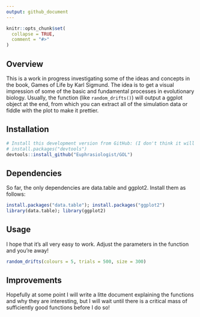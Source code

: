 ```yaml
---
output: github_document
---
```


```r
knitr::opts_chunk$set(
  collapse = TRUE,
  comment = "#>"
)
```

## Overview

This is a work in progress investigating some of the ideas and concepts in the book, Games of Life by Karl Sigmund. The idea is to get a visual impression of some of the basic and fundamental processes in evolutionary biology. Usually, the function (like `random_drifts()`) will output a ggplot object at the end, from which you can extract all of the simulation data or fiddle with the plot to make it prettier.

## Installation

```r
# Install this development version from GitHub: (I don't think it will ever go on CRAN)
# install.packages("devtools")
devtools::install_github("Euphrasiologist/GOL")
```

## Dependencies

So far, the only dependencies are data.table and ggplot2. Install them as follows:

```r
install.packages("data.table"); install.packages("ggplot2")
library(data.table); library(ggplot2)
```

## Usage

I hope that it's all very easy to work. Adjust the parameters in the function and you're away! 

```r

random_drifts(colours = 5, trials = 500, size = 300)

```

## Improvements

Hopefully at some point I will write a litte document explaining the functions and why they are interesting, but I will wait until there is a critical mass of sufficiently good functions before I do so!
